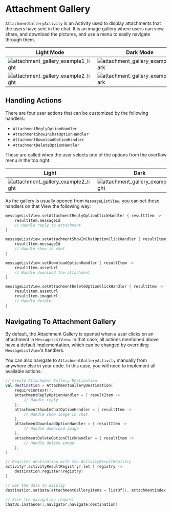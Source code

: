 # Attachment Gallery

`AttachmentGalleryActivity` is an Activity used to display attachments that the users have sent in the chat. It is an image gallery where users can view, share, and download the pictures, and use a menu to easily navigate through them.

| Light Mode | Dark Mode |
| --- | --- |
|![attachment_gallery_example1_light](../../assets/attachment_gallery_example1_light.png)|![attachment_gallery_example1_dark](../../assets/attachment_gallery_example1_dark.png)|
|![attachment_gallery_example2_light](../../assets/attachment_gallery_example2_light.png)|![attachment_gallery_example2_dark](../../assets/attachment_gallery_example2_dark.png)|

## Handling Actions

There are four user actions that can be customized by the following handlers:

- `AttachmentReplyOptionHandler`
- `AttachmentShowInChatOptionHandler`
- `AttachmentDownloadOptionHandler`
- `AttachmentDeleteOptionHandler`

These are called when the user selects one of the options from the overflow menu in the top right:

|Light|Dark| 
|---|---|
|![attachment_gallery_example2_light](../../assets/attachment_activity_menu_dark.png)|![attachment_gallery_example2_light](../../assets/attachment_activity_menu_light.png)|

As the gallery is usually opened from `MessageListView`, you can set these handlers on that View the following way:

```kotlin
messageListView.setAttachmentReplyOptionClickHandler { resultItem ->
    resultItem.messageId
    // Handle reply to attachment
}

messageListView.setAttachmentShowInChatOptionClickHandler { resultItem ->
    resultItem.messageId
    // Handle show in chat
}

messageListView.setDownloadOptionHandler { resultItem ->
    resultItem.assetUrl
    // Handle download the attachment
}

messageListView.setAttachmentDeleteOptionClickHandler { resultItem ->
    resultItem.assetUrl
    resultItem.imageUrl
    // Handle delete
}
```

## Navigating To Attachment Gallery

By default, the Attachment Gallery is opened when a user clicks on an attachment in `MessageListView`. In that case, all actions mentioned above have a default implementation, which can be changed by overriding `MessageListView`'s handlers.

You can also navigate to `AttachmentGalleryActivity` manually from anywhere else in your code. In this case, you will need to implement all available actions:

```kotlin
// Create Attachment Gallery Destination
val destination = AttachmentGalleryDestination(
    requireContext(),
    attachmentReplyOptionHandler = { resultItem ->
        // Handle reply
    },
    attachmentShowInChatOptionHandler = { resultItem ->
        // Handle show image in chat
    },
    attachmentDownloadOptionHandler = { resultItem ->
        // Handle download image
    },
    attachmentDeleteOptionClickHandler = { resultItem ->
        // Handle delete image
    },
)

// Register destination with the ActivityResultRegistry
activity?.activityResultRegistry?.let { registry ->
    destination.register(registry)
}

// Set the data to display
destination.setData(attachmentGalleryItems = listOf(), attachmentIndex = 0)

// Fire the navigation request
ChatUI.instance().navigator.navigate(destination)
```
